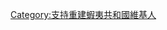 {{Userbox-r
  |border-c = #C80815
  |border-s = 1
  |id-c    = white
  |id-s    = 12
  |id-fc   = #000000
  |info-c   = white
  |info-s   = 9
  |info-fc  = black
  |id      = [[File:Seal of Ezo.svg|border|40px]]
  |info     = 此用戶支持重建'''[[蝦夷共和國|<span style="color:#C80815;">蝦夷島政府</span>]]'''。
}}
[[Category:支持重建蝦夷共和國維基人]]